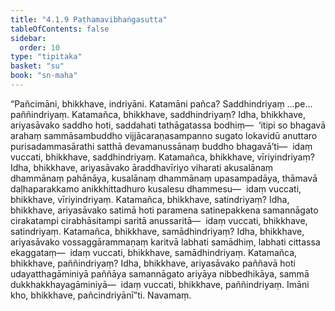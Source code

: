 ```yaml
---
title: "4.1.9 Paṭhamavibhaṅgasutta"
tableOfContents: false
sidebar:
  order: 10
type: "tipitaka"
basket: "su"
book: "sn-maha"
---
```



<DynamicBreadcrumb />

<Division number="479" book="sn-maha" bookNo="14" page="172">

<Paragraph number="1018" book="sn-maha">
“Pañcimāni, bhikkhave, indriyāni. Katamāni pañca? Saddhindriyaṃ …pe…  paññindriyaṃ. Katamañca, bhikkhave, saddhindriyaṃ? Idha, bhikkhave, ariyasāvako saddho hoti, saddahati tathāgatassa bodhiṃ—  ‘itipi so bhagavā arahaṃ sammāsambuddho vijjācaraṇasampanno sugato lokavidū anuttaro purisadammasārathi satthā devamanussānaṃ buddho bhagavā’ti—  idaṃ vuccati, bhikkhave, saddhindriyaṃ.
</Paragraph>

<Paragraph number="1019" book="sn-maha">
Katamañca, bhikkhave, vīriyindriyaṃ? Idha, bhikkhave, ariyasāvako āraddhavīriyo viharati akusalānaṃ dhammānaṃ pahānāya, kusalānaṃ dhammānaṃ upasampadāya, thāmavā daḷhaparakkamo anikkhittadhuro kusalesu dhammesu—  idaṃ vuccati, bhikkhave, vīriyindriyaṃ.
</Paragraph>

<Paragraph number="1020" book="sn-maha">
Katamañca, bhikkhave, satindriyaṃ? Idha, bhikkhave, ariyasāvako satimā hoti paramena satinepakkena samannāgato cirakatampi cirabhāsitampi saritā anussaritā—  idaṃ vuccati, bhikkhave, satindriyaṃ.
</Paragraph>

<Paragraph number="1021" book="sn-maha">
Katamañca, bhikkhave, samādhindriyaṃ? Idha, bhikkhave, ariyasāvako vossaggārammaṇaṃ karitvā labhati samādhiṃ, labhati cittassa ekaggataṃ—  idaṃ vuccati, bhikkhave, samādhindriyaṃ.
</Paragraph>

<Paragraph number="1022" book="sn-maha">
Katamañca, bhikkhave, paññindriyaṃ? Idha, bhikkhave, ariyasāvako paññavā hoti udayatthagāminiyā paññāya samannāgato ariyāya nibbedhikāya, sammā dukkhakkhayagāminiyā—  idaṃ vuccati, bhikkhave, paññindriyaṃ. Imāni kho, bhikkhave, pañcindriyānī”ti.

</Paragraph>
</Division>

<Paragraph number="1023" type="center" book="sn-maha">
Navamaṃ.
</Paragraph>